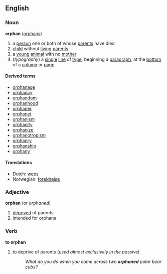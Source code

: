 ==English==
===Noun===
'''orphan''' ([[orphans]])
# a [[person]] one or both of whose [[parent]]s have died
# [[child]] without [[living]] [[parent]]s
# a [[young]] [[animal]] with no [[mother]]
#(''typography'') a [[single]] [[line]] of [[type]], beginning a [[paragraph]], at the [[bottom]] of a [[column]] or [[page]]

====Derived terms====
*[[orphanage]]
*[[orphancy]]
*[[orphandom]]
*[[orphanhood]]
*[[orphaner]]
*[[orphanet]]
*[[orphanism]]
*[[orphanity]]
*[[orphanize]]
*[[orphanotropism]]
*[[orphanry]]
*[[orphanship]]
*[[orphany]]

====Translations====
*Dutch: [[wees]]
*Norwegian: [[foreldreløs]]

===Adjective===
'''orphan'''  (or ''orphaned'')
# [[deprived]] of parents
# intended for orphans

===Verb===
'''to orphan'''

# to deprive of parents (''used almost exclusively in the passive'')
#:''What do you do when you come across two '''orphaned''' polar bear cubs?''